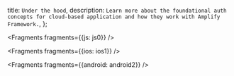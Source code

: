   title: `Under the hood`,
  description: `Learn more about the foundational auth concepts for cloud-based application and how they work with Amplify Framework.`,
};


<Fragments fragments={{js: js0}} />


<Fragments fragments={{ios: ios1}} />


<Fragments fragments={{android: android2}} />
